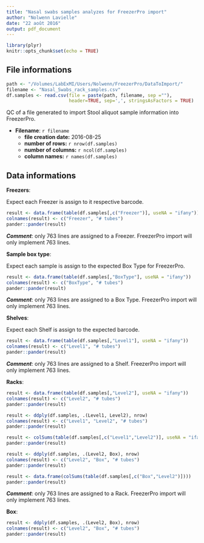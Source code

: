 ```yaml
---
title: "Nasal swabs samples analyzes for FreezerPro import"
author: "Nolwenn Lavielle"
date: "22 août 2016"
output: pdf_document
---
```


```r
library(plyr)
knitr::opts_chunk$set(echo = TRUE)
```

## File informations

```r
path <- "/Volumes/LabExMI/Users/Nolwenn/FreezerPro/DataToImport/"
filename <- "Nasal_Swabs_rack_samples.csv"
df.samples <- read.csv(file = paste(path, filename, sep =""), 
                       header=TRUE, sep=',', stringsAsFactors = TRUE)
```

QC of a file generated to import Stool aliquot sample information into FreezerPro.

* **Filename**: `r filename`
  + **file creation date:** 2016-08-25
  + **number of rows:** `r nrow(df.samples)`
  + **number of columns:** `r ncol(df.samples)`
  + **column names:** `r names(df.samples)`

## Data informations

**Freezers**:

Expect each Freezer is assign to it respective barcode.

```r
result <- data.frame(table(df.samples[,c("Freezer")], useNA = "ifany"))
colnames(result) <- c("Freezer", "# tubes")
pander::pander(result)
```

***Comment***: only 763 lines are assigned to a Freezer. FreezerPro import will only implement 763 lines.

**Sample box type**:

Expect each sample is assign to the expected Box Type for FreezerPro.

```r
result <- data.frame(table(df.samples[,"BoxType"], useNA = "ifany"))
colnames(result) <- c("BoxType", "# tubes")
pander::pander(result)
```

***Comment***: only 763 lines are assigned to a Box Type. FreezerPro import will only implement 763 lines.

**Shelves**:

Expect each Shelf is assign to the expected barcode.

```r
result <- data.frame(table(df.samples[,"Level1"], useNA = "ifany"))
colnames(result) <- c("Level1", "# tubes")
pander::pander(result)
```

***Comment***: only 763 lines are assigned to a Shelf. FreezerPro import will only implement 763 lines.

**Racks**:
```r
result <- data.frame(table(df.samples[,"Level2"], useNA = "ifany"))
colnames(result) <- c("Level2", "# tubes")
pander::pander(result)
```

```r
result <- ddply(df.samples, .(Level1, Level2), nrow)
colnames(result) <- c("Level1", "Level2", "# tubes")
pander::pander(result)
```

```r
result <- colSums(table(df.samples[,c("Level1","Level2")], useNA = "ifany"))
pander::pander(result)
```

```r
result <- ddply(df.samples, .(Level2, Box), nrow)
colnames(result) <- c("Level2", "Box", "# tubes")
pander::pander(result)
```

```r
result <- data.frame(colSums(table(df.samples[,c("Box","Level2")])))
pander::pander(result)
```

***Comment***: only 763 lines are assigned to a Rack. FreezerPro import will only implement 763 lines.

**Box**:

```r
result <- ddply(df.samples, .(Level2, Box), nrow)
colnames(result) <- c("Level2", "Box", "# tubes")
pander::pander(result)
```

<!-- **Box position**: -->

<!-- Expect each position is unique in each box. -->

<!-- ```{r posinfosL} -->
<!-- table(df.samples[,c("BoxPosition", "Box")]) -->
<!-- ``` -->

<!-- *Comment*: -->